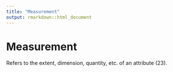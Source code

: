 ```yaml
---
title: "Measurement"
output: rmarkdown::html_document
---
```


# Measurement

Refers to the  extent, dimension, quantity,  etc. of an attribute (23).
